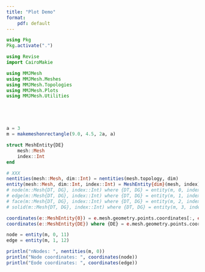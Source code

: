 ```yaml
---
title: "Plot Demo"
format: 
    pdf: default
---
```


```julia
using Pkg
Pkg.activate(".")

using Revise
import CairoMakie

using MMJMesh
using MMJMesh.Meshes
using MMJMesh.Topologies
using MMJMesh.Plots
using MMJMesh.Utilities





a = 3
m = makemeshonrectangle(9.0, 4.5, 2a, a)

struct MeshEntity{DE}
    mesh::Mesh
    index::Int
end

# XXX
nentities(mesh::Mesh, dim::Int) = nentities(mesh.topology, dim)
entity(mesh::Mesh, dim::Int, index::Int) = MeshEntity{dim}(mesh, index)
# node(m::Mesh{DT, DG}, index::Int) where {DT, DG} = entity(m, 0, index)
# edge(m::Mesh{DT, DG}, index::Int) where {DT, DG} = entity(m, 1, index)
# face(m::Mesh{DT, DG}, index::Int) where {DT, DG} = entity(m, 2, index)
# solid(m::Mesh{DT, DG}, index::Int) where {DT, DG} = entity(m, 3, index)

coordinates(e::MeshEntity{0}) = e.mesh.geometry.points.coordinates[:, e.index]
coordinates(e::MeshEntity{DE}) where {DE} = e.mesh.geometry.points.coordinates[:, links(m.topology, DE, 0)[e.index]]

node = entity(m, 0, 11)
edge = entity(m, 1, 12)

println("nNodes: ", nentities(m, 0))
println("Node coordinates: ", coordinates(node))
println("Eode coordinates: ", coordinates(edge))

```

